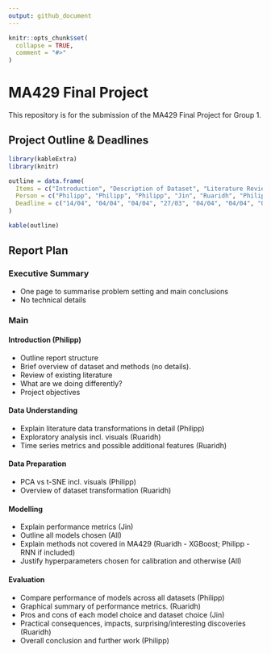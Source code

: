 ```yaml
---
output: github_document
---
```


<!-- README.md is generated from README.Rmd. Please edit that file -->

```r
knitr::opts_chunk$set(
  collapse = TRUE,
  comment = "#>"
)
```

# MA429 Final Project

This repository is for the submission of the MA429 Final Project for Group 1.

## Project Outline & Deadlines

```r
library(kableExtra)
library(knitr)

outline = data.frame(
  Items = c("Introduction", "Description of Dataset", "Literature Review", "Data Load/Conversion", "Descriptive Statistics", "Dimensionality Reduction (PCA & t-SNE)", "Performance Metrics", "Algorithms", "   Neural Network", "   Logistic regression", "   Random Forest", "XGBoost", "   Model Ensembles", "Limitations", "Conclusion"),
  Person = c("Philipp", "Philipp", "Philipp", "Jin", "Ruaridh", "Philipp", "Jin", "", "Philipp", "Jin", "Jin", "Ruaridh", "All", "Jin", "Philipp"),
  Deadline = c("14/04", "04/04", "04/04", "27/03", "04/04", "04/04", "04/04", "", "11/04", "11/04", "11/04", "14/04", "14/04", "14/04", "14/04")
)

kable(outline)
```

## Report Plan

### Executive Summary

- One page to summarise problem setting and main conclusions
- No technical details

### Main

#### Introduction (Philipp)

- Outline report structure
- Brief overview of dataset and methods (no details).
- Review of existing literature
- What are we doing differently?
- Project objectives

#### Data Understanding

- Explain literature data transformations in detail (Philipp)
- Exploratory analysis incl. visuals (Ruaridh)
- Time series metrics and possible additional features (Ruaridh)

#### Data Preparation

- PCA vs t-SNE incl. visuals (Philipp)
- Overview of dataset transformation (Ruaridh)

#### Modelling

- Explain performance metrics (Jin)
- Outline all models chosen (All)
- Explain methods not covered in MA429 (Ruaridh - XGBoost; Philipp - RNN if included)
- Justify hyperparameters chosen for calibration and otherwise (All)

#### Evaluation

- Compare performance of models across all datasets (Philipp)
- Graphical summary of performance metrics. (Ruaridh)
- Pros and cons of each model choice and dataset choice (Jin)
- Practical consequences, impacts, surprising/interesting discoveries (Ruaridh)
- Overall conclusion and further work (Philipp)

